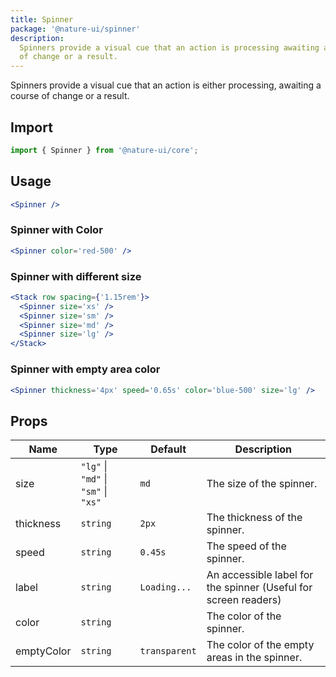 ```yaml
---
title: Spinner
package: '@nature-ui/spinner'
description:
  Spinners provide a visual cue that an action is processing awaiting a course
  of change or a result.
---
```


Spinners provide a visual cue that an action is either processing, awaiting a
course of change or a result.

## Import

```js
import { Spinner } from '@nature-ui/core';
```

## Usage

```jsx
<Spinner />
```

### Spinner with Color

```jsx
<Spinner color='red-500' />
```

### Spinner with different size

```jsx
<Stack row spacing={'1.15rem'}>
  <Spinner size='xs' />
  <Spinner size='sm' />
  <Spinner size='md' />
  <Spinner size='lg' />
</Stack>
```

### Spinner with empty area color

```jsx
<Spinner thickness='4px' speed='0.65s' color='blue-500' size='lg' />
```

## Props

| Name       | Type                                 | Default       | Description                                                     |
| ---------- | ------------------------------------ | ------------- | --------------------------------------------------------------- |
| size       | `"lg"` \| `"md"` \| `"sm"` \| `"xs"` | `md`          | The size of the spinner.                                        |
| thickness  | `string`                             | `2px`         | The thickness of the spinner.                                   |
| speed      | `string`                             | `0.45s`       | The speed of the spinner.                                       |
| label      | `string`                             | `Loading...`  | An accessible label for the spinner (Useful for screen readers) |
| color      | `string`                             |               | The color of the spinner.                                       |
| emptyColor | `string`                             | `transparent` | The color of the empty areas in the spinner.                    |
